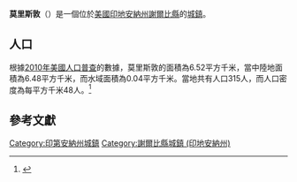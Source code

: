 {{noteTA
|G1=USState
|G2=地名
|G3=Unit
}}
{{Infobox settlement
|name            = 莫里斯敦
|native_name = Morristown
|settlement_type          = [[鎮|城鎮]]
|image_skyline            = Morristown, Indiana.jpg
|imagesize                = 250px
|image_map                = Shelby County Indiana Incorporated and Unincorporated areas Morristown Highlighted 1851192.svg
|mapsize                  = 250px
|subdivision_type         = [[世界政區索引|國家]]
|subdivision_type1        = [[美国州份|州份]]
|subdivision_type2        = [[印地安納州行政區劃|縣]]
|subdivision_name         = [[美国|美国]]
|subdivision_name1        = [[印地安納州|印地安納州]]
|subdivision_name2        = [[謝爾比縣_(印地安納州)|謝爾比縣]]
|elevation_ft             = 833
|elevation_m              = 254
|timezone                 = [[北美东部时区|CST]]
|area_total_km2           = 6.52
|area_land_km2            = 6.48
|area_water_km2           = 0.04
|area_total_sq_mi         = 
|area_land_sq_mi          = 
|area_water_sq_mi         = 
|population_as_of         = [[2010年美國人口普查|2010]]
|population_footnotes     = 
|population_total         = 315
|population_density_km2   = auto
|population_density_sq_mi = auto
|utc_offset               = -5
|coordinates              = {{coord|39|40|45|N|85|41|49|W|display=inline,title}}
| coor_pinpoint           = 
| coordinates_footnotes   = 
|timezone_DST             = EDT
|utc_offset_DST           = -4
|postal_code_type         = [[美國郵區編號|郵區編號]]
|postal_code              = 46161
|area_code                = {{link-en|电话区号219|Area code 219|219}}
|blank_name = [[地名信息系统|GNIS ID]]
|blank_info = 439467<ref name="GNIS">{{cite gnis|439467|Morristown}}</ref>
}}
'''莫里斯敦'''（{{lang-en|Morristown}}）是一個位於[[美國|美國]][[印地安納州|印地安納州]][[謝爾比縣_(印地安納州)|謝爾比縣]]的[[鎮|城鎮]]。

== 人口 ==
根據[[2010年美國人口普查|2010年美國人口普查]]的數據，莫里斯敦的面積為6.52平方千米，當中陸地面積為6.48平方千米，而水域面積為0.04平方千米。當地共有人口315人，而人口密度為每平方千米48人。<ref name="GR8">{{cite web|url=http://factfinder2.census.gov|publisher=[[美国人口调查局|美国人口调查局]]|accessdate=2011-05-14|title=American FactFinder|archive-date=2013-09-11|archive-url=https://web.archive.org/web/20130911234518/http://factfinder2.census.gov/|dead-url=no}}</ref>

== 參考文獻 ==
{{reflist}}
{{謝爾比縣 (印地安納州)}}
{{Indiana-geo-stub}}
{{DEFAULTSORT:Morristown, Indiana}}
[[Category:印第安納州城鎮|Category:印第安納州城鎮]]
[[Category:謝爾比縣城鎮_(印地安納州)|Category:謝爾比縣城鎮 (印地安納州)]]